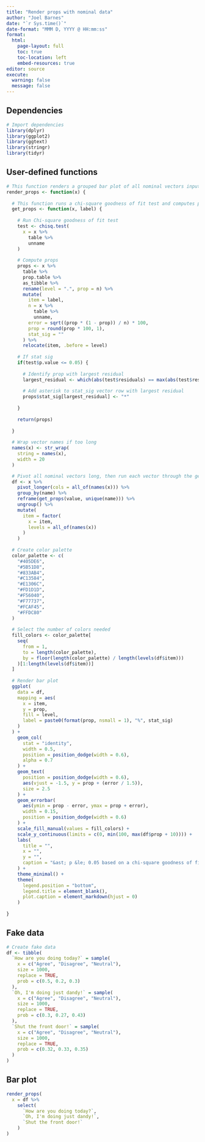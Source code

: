 ```yaml
---
title: "Render props with nominal data"
author: "Joel Barnes"
date: "`r Sys.time()`"
date-format: "MMM D, YYYY @ HH:mm:ss"
format: 
  html:
    page-layout: full
    toc: true
    toc-location: left
    embed-resources: true
editor: source
execute:
  warning: false
  message: false
---
```


## Dependencies

```r
# Import dependencies
library(dplyr)
library(ggplot2)
library(ggtext)
library(stringr)
library(tidyr)
```

## User-defined functions

```r
# This function renders a grouped bar plot of all nominal vectors inputted
render_props <- function(x) {
  
  # This function runs a chi-square goodness of fit test and computes props for a nominal vector
  get_props <- function(x, label) {
    
    # Run Chi-square goodness of fit test
    test <- chisq.test(
      x = x %>%
        table %>% 
        unname
    )
    
    # Compute props
    props <- x %>% 
      table %>%
      prop.table %>%
      as_tibble %>%
      rename(level = ".", prop = n) %>%
      mutate(
        item = label,
        n = x %>%
          table %>%
          unname,
        error = sqrt((prop * (1 - prop)) / n) * 100,
        prop = round(prop * 100, 1),
        stat_sig = ""
      ) %>%
      relocate(item, .before = level)
    
    # If stat sig
    if(test$p.value <= 0.05) {
      
      # Identify prop with largest residual
      largest_residual <- which(abs(test$residuals) == max(abs(test$residuals)))
      
      # Add asterisk to stat_sig vector row with largest residual
      props$stat_sig[largest_residual] <- "*"
      
    }
    
    return(props)
    
  }
  
  # Wrap vector names if too long
  names(x) <- str_wrap(
    string = names(x),
    width = 20
  )

  # Pivot all nominal vectors long, then run each vector through the get_props function
  df <- x %>%
    pivot_longer(cols = all_of(names(x))) %>%
    group_by(name) %>%
    reframe(get_props(value, unique(name))) %>%
    ungroup() %>%
    mutate(
      item = factor(
        x = item,
        levels = all_of(names(x))
      )
    )
  
  # Create color palette
  color_palette <- c(
    "#405DE6", 
    "#5B51D8", 
    "#833AB4",
    "#C13584",
    "#E1306C",
    "#FD1D1D",
    "#F56040",
    "#F77737",
    "#FCAF45",
    "#FFDC80"
  )
  
  # Select the number of colors needed
  fill_colors <- color_palette[
    seq(
      from = 1, 
      to = length(color_palette), 
      by = floor(length(color_palette) / length(levels(df$item)))
    )[1:length(levels(df$item))]
  ]
  
  # Render bar plot
  ggplot(
    data = df,
    mapping = aes(
      x = item, 
      y = prop, 
      fill = level,
      label = paste0(format(prop, nsmall = 1), "%", stat_sig)
    )
  ) + 
    geom_col(
      stat = "identity", 
      width = 0.5, 
      position = position_dodge(width = 0.6), 
      alpha = 0.7
    ) +
    geom_text(
      position = position_dodge(width = 0.6),
      aes(vjust = -1.5, y = prop + (error / 1.5)), 
      size = 2.5
    ) +
    geom_errorbar(
      aes(ymin = prop - error, ymax = prop + error),
      width = 0.15,
      position = position_dodge(width = 0.6)
    ) + 
    scale_fill_manual(values = fill_colors) +
    scale_y_continuous(limits = c(0, min(100, max(df$prop + 10)))) +
    labs(
      title = "",
      x = "", 
      y = "",
      caption = "&ast; p &le; 0.05 based on a chi-square goodness of fit test"
    ) +
    theme_minimal() +
    theme(
      legend.position = "bottom",
      legend.title = element_blank(),
      plot.caption = element_markdown(hjust = 0)
    )
  
} 
```

## Fake data

```r
# Create fake data
df <- tibble(
  `How are you doing today?` = sample(
    x = c("Agree", "Disagree", "Neutral"),
    size = 1000,
    replace = TRUE,
    prob = c(0.5, 0.2, 0.3)
  ),
  `Oh, I'm doing just dandy!` = sample(
    x = c("Agree", "Disagree", "Neutral"),
    size = 1000,
    replace = TRUE,
    prob = c(0.3, 0.27, 0.43)
  ),
  `Shut the front door!` = sample(
    x = c("Agree", "Disagree", "Neutral"),
    size = 1000,
    replace = TRUE,
    prob = c(0.32, 0.33, 0.35)
  )
)
```

## Bar plot

```r
render_props(
  x = df %>% 
    select(
      `How are you doing today?`, 
      `Oh, I'm doing just dandy!`, 
      `Shut the front door!`
    )
)
```